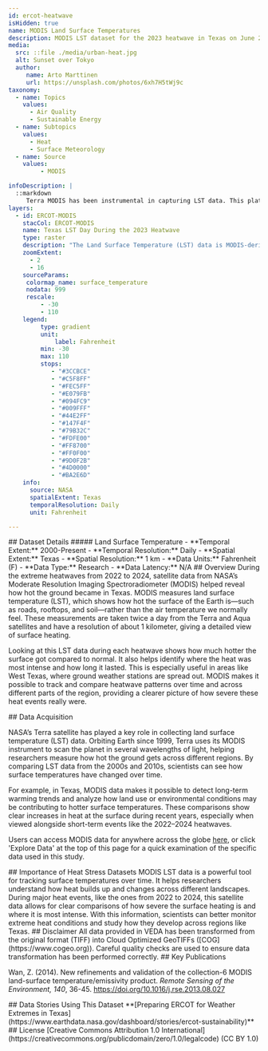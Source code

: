 ---
id: ercot-heatwave
isHidden: true
name: MODIS Land Surface Temperatures
description: MODIS LST dataset for the 2023 heatwave in Texas on June 23, 2023.
media:
  src: ::file ./media/urban-heat.jpg
  alt: Sunset over Tokyo
  author:
     name: Arto Marttinen
     url: https://unsplash.com/photos/6xh7H5tWj9c
taxonomy:
  - name: Topics
    values:
      - Air Quality
      - Sustainable Energy
  - name: Subtopics
    values:
      - Heat
      - Surface Meteorology
  - name: Source
    values:
         - MODIS

infoDescription: |
  ::markdown
     Terra MODIS has been instrumental in capturing LST data. This platform, orbiting Earth, scans our planet in multiple spectral bands, allowing for a detailed analysis of LST values. 
layers:
  - id: ERCOT-MODIS
    stacCol: ERCOT-MODIS
    name: Texas LST Day During the 2023 Heatwave
    type: raster
    description: "The Land Surface Temperature (LST) data is MODIS-derived daily data, measured at 1 km spatial resolution."
    zoomExtent:
      - 2
      - 16
    sourceParams:
     colormap_name: surface_temperature    
     nodata: 999
     rescale:
         - -30
         - 110
    legend:
         type: gradient
         unit:
             label: Fahrenheit
         min: -30
         max: 110
         stops: 
            - "#3CCBCE"
            - "#C5F8FF"   
            - "#FEC5FF"   
            - "#E079FB"   
            - "#094FC9"   
            - "#009FFF"   
            - "#44E2FF"  
            - "#147F4F"   
            - "#79B32C"   
            - "#FDFE00"   
            - "#FF8700"   
            - "#FF0F00"   
            - "#9D0F2B"   
            - "#4D0000"   
            - "#BA2E6D" 
    info:
      source: NASA
      spatialExtent: Texas
      temporalResolution: Daily
      unit: Fahrenheit

---
<Block>
  <Prose>
  ## Dataset Details
  ##### Land Surface Temperature 
  - **Temporal Extent:** 2000-Present
  - **Temporal Resolution:** Daily
  - **Spatial Extent:** Texas
  - **Spatial Resolution:** 1 km
  - **Data Units:** Fahrenheit (F) 
  - **Data Type:** Research
  - **Data Latency:** N/A
  </Prose>
</Block>

<Block>
  <Prose> 
  ## Overview
  During the extreme heatwaves from 2022 to 2024, satellite data from NASA’s Moderate Resolution Imaging Spectroradiometer (MODIS) helped reveal how hot the ground became in Texas. MODIS measures land surface temperature (LST), which shows how hot the surface of the Earth is—such as roads, rooftops, and soil—rather than the air temperature we normally feel. These measurements are taken twice a day from the Terra and Aqua satellites and have a resolution of about 1 kilometer, giving a detailed view of surface heating.
 
  Looking at this LST data during each heatwave shows how much hotter the surface got compared to normal. It also helps identify where the heat was most intense and how long it lasted. This is especially useful in areas like West Texas, where ground weather stations are spread out. MODIS makes it possible to track and compare heatwave patterns over time and across different parts of the region, providing a clearer picture of how severe these heat events really were.
  </Prose>
</Block>

<Block>
  <Prose>
  ## Data Acquisition

  NASA’s Terra satellite has played a key role in collecting land surface temperature (LST) data. Orbiting Earth since 1999, Terra uses its MODIS instrument to scan the planet in several wavelengths of light, helping researchers measure how hot the ground gets across different regions. By comparing LST data from the 2000s and 2010s, scientists can see how surface temperatures have changed over time.

  For example, in Texas, MODIS data makes it possible to detect long-term warming trends and analyze how land use or environmental conditions may be contributing to hotter surface temperatures. These comparisons show clear increases in heat at the surface during recent years, especially when viewed alongside short-term events like the 2022–2024 heatwaves.

  Users can access MODIS data for anywhere across the globe [here](https://modis.gsfc.nasa.gov/data/), or click 'Explore Data' at the top of this page for a quick examination of the specific data used in this study.
  </Prose>
</Block>

<Block>
  <Prose>
  ## Importance of Heat Stress Datasets
  MODIS LST data is a powerful tool for tracking surface temperatures over time. It helps researchers understand how heat builds up and changes across different landscapes. During major heat events, like the ones from 2022 to 2024, this satellite data allows for clear comparisons of how severe the surface heating is and where it is most intense. With this information, scientists can better monitor extreme heat conditions and study how they develop across regions like Texas.
  </Prose>
</Block>

<Block>
  <Prose>
  ## Disclaimer
  All data provided in VEDA has been transformed from the original format (TIFF) into Cloud Optimized GeoTIFFs ([COG](https://www.cogeo.org)). Careful quality checks are used to ensure data transformation has been performed correctly.  
  </Prose>
</Block>

<Block>
  <Prose>
  ## Key Publications

  Wan, Z. (2014). New refinements and validation of the collection-6 MODIS land-surface temperature/emissivity product. *Remote Sensing of the Environment, 140*, 36-45. https://doi.org/10.1016/j.rse.2013.08.027

  </Prose>
</Block>

<Block>
  <Prose>
  ## Data Stories Using This Dataset
  **[Preparing ERCOT for Weather Extremes in Texas](https://www.earthdata.nasa.gov/dashboard/stories/ercot-sustainability)**
  </Prose>
</Block>

<Block>
  <Prose>
  ## License
  [Creative Commons Attribution 1.0 International](https://creativecommons.org/publicdomain/zero/1.0/legalcode) (CC BY 1.0)

  </Prose>
</Block>